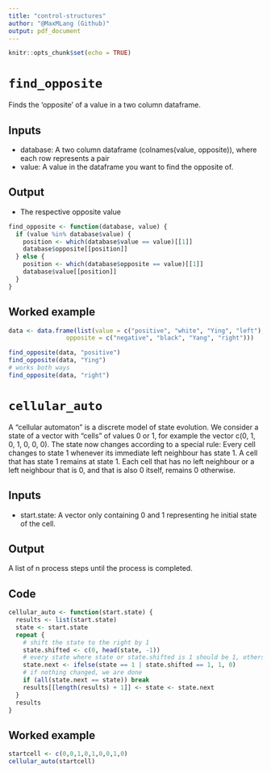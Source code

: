 ```yaml
---
title: "control-structures"
author: "@MaxMLang (Github)"
output: pdf_document
---
```


```r
knitr::opts_chunk$set(echo = TRUE)
```
# `find_opposite`
Finds the 'opposite' of a value in a two column dataframe.

## Inputs
* database: A two column dataframe (colnames(value, opposite)), where each row represents a pair
* value: A value in the dataframe you want to find the opposite of.

## Output
* The respective opposite value
```r
find_opposite <- function(database, value) {
  if (value %in% database$value) {
    position <- which(database$value == value)[[1]]
    database$opposite[[position]]
  } else {
    position <- which(database$opposite == value)[[1]]
    database$value[[position]]
  }
}
```
## Worked example
```r
data <- data.frame(list(value = c("positive", "white", "Ying", "left"),
                opposite = c("negative", "black", "Yang", "right")))

find_opposite(data, "positive")
find_opposite(data, "Ying")
# works both ways
find_opposite(data, "right")
```

# `cellular_auto`
A "cellular automaton" is a discrete model of state evolution. We consider a state
of a vector with "cells" of values 0 or 1, for example the vector c(0, 1, 0, 1, 0, 0, 0).
The state now changes according to a special rule: Every cell changes to state 1
whenever its immediate left neighbour has state 1. A cell that has state 1 remains at state 1.
Each cell that has no left neighbour or a left neighbour that is 0, and that is also 0 itself, remains 0 otherwise.

## Inputs
* start.state: A vector only containing 0 and 1 representing he initial state of the cell.

## Output
A list of n process steps until the process is completed. 

## Code
```r
cellular_auto <- function(start.state) {
  results <- list(start.state)
  state <- start.state
  repeat {
    # shift the state to the right by 1
    state.shifted <- c(0, head(state, -1))
    # every state where state or state.shifted is 1 should be 1, others 0
    state.next <- ifelse(state == 1 | state.shifted == 1, 1, 0)
    # if nothing changed, we are done
    if (all(state.next == state)) break
    results[[length(results) + 1]] <- state <- state.next
  }
  results
}
```
## Worked example
```r
startcell <- c(0,0,1,0,1,0,0,1,0)
cellular_auto(startcell)
```



